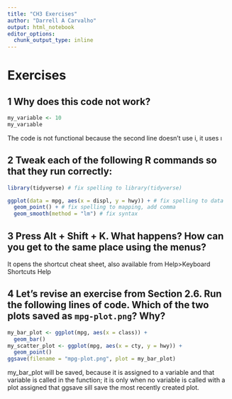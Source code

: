 ```yaml
---
title: "CH3 Exercises"
author: "Darrell A Carvalho"
output: html_notebook
editor_options: 
  chunk_output_type: inline
---
```

# Exercises
## 1 Why does this code not work?
```r
my_variable <- 10
my_varıable
```
The code is not functional because the second line doesn't use i, it uses ı

## 2 Tweak each of the following R commands so that they run correctly:
```r
library(tidyverse) # fix spelling to library(tidyverse)

ggplot(data = mpg, aes(x = displ, y = hwy)) + # fix spelling to data
  geom_point() + # fix spelling to mapping, add comma
  geom_smooth(method = "lm") # fix syntax
```
## 3 Press Alt + Shift + K. What happens? How can you get to the same place using the menus?
It opens the shortcut cheat sheet, also available from Help>Keyboard Shortcuts Help

## 4 Let's revise an exercise from Section 2.6. Run the following lines of code. Which of the two plots saved as `mpg-plot.png`? Why?
```r
my_bar_plot <- ggplot(mpg, aes(x = class)) +
  geom_bar()
my_scatter_plot <- ggplot(mpg, aes(x = cty, y = hwy)) +
  geom_point()
ggsave(filename = "mpg-plot.png", plot = my_bar_plot)
```
my_bar_plot will be saved, because it is assigned to a variable and that variable is called in the function; it is only when no variable is called with a plot assigned that ggsave sill save the most recently created plot.
